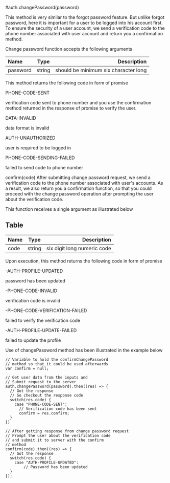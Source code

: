 
#auth.changePassword(password)

This method is very similar to the forgot password feature. But unlike forgot password, here it is important for a user to be logged into his account first. To ensure the security of a user account, we send a verification code to the phone number associated with user account and return you a confirmation method.

Change password function accepts the following arguments


| Name       | Type |   Description |
| :------------ | :---------: | ----------: |
| password     |    string     |   should be minimum six character long |

This method returns the following code in form of promise

PHONE-CODE-SENT

verification code sent to phone number
and you use the confirmation method returned
in the response of promise to verify the user.

DATA-INVALID

data format is invalid

AUTH-UNAUTHORIZED

user is required to be logged in

PHONE-CODE-SENDING-FAILED

failed to send code to phone number

confirm(code)
After submitting change password request, we send a verification code to the phone number associated with user's accounts. As a result, we also return you a confirmation function, so that you could proceed with the change password operation after prompting the user about the verification code.

This function receives a single argument as illustrated below

## Table

| Name       | Type |   Description |
| :------------ | :---------: | ----------: |
| code      |    string    | six digit long numeric code|

Upon execution, this method returns the following code in form of promise

-AUTH-PROFILE-UPDATED

password has been updated

-PHONE-CODE-INVALID

verification code is invalid

-PHONE-CODE-VERIFICATION-FAILED

failed to verify the verification code

-AUTH-PROFILE-UPDATE-FAILED

failed to update the profile

Use of changePassword method has been illustrated in the example below


```
// Variable to hold the confirmChangePassword
// method so that it could be used afterwards
var confirm = null;

// Get user data from the inputs and
// Submit request to the server
auth.changePassword(password).then((res) => {
  // Got the response
  // So checkout the response code
  switch(res.code) {
    case "PHONE-CODE-SENT": 
      // Verification code has been sent
      confirm = res.confirm;
  }
})

// After getting response from change password request
// Prompt the user about the verification code
// and submit it to server with the confirm 
// method
confirm(code).then((res) => {
  // Got the response
  switch(res.code) {
    case "AUTH-PROFILE-UPDATED":
        // Password has been updated
  }
});
```